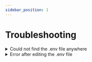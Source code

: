 ```yaml
---
sidebar_position: 1
---
```


# Troubleshooting

<details>
    <summary>Could not find the .env file anywhere</summary>
    <div>
        In many operating systems, the .env file is hidden by default to prevent accidental modifications by users. If you cannot locate the .env file in the application directory, you may need to enable the "Show hidden files" option in your file explorer. Follow these steps to reveal hidden files:
    </div>
    <br/>
    <div>
        <strong>Windows File Explorer:</strong>
        <ol>
            <li>Open File Explorer.</li>
            <li>Click on the "View" tab in the top menu.</li>
            <li>Look for the "Hidden items" checkbox in the "Show/Hide" group. Check this box to display hidden files and folders.</li>
        </ol>
    </div>
    <div>
        <strong>macOS Finder:</strong>
        <ol>
            <li>Open Finder.</li>
            <li>Navigate to the directory where the .env file is located.</li>
            <li>Press "Command + Shift + Period" (⌘ + ⇧ + .) to reveal hidden files. This keyboard shortcut will toggle the visibility of hidden files.</li>
        </ol>
    </div>
    <div>
        <strong>Linux (Ubuntu, Debian, etc.):</strong>
        <ol>
            <li>Open the File Manager.</li>
            <li>Press "Ctrl + H" to toggle the display of hidden files and folders.</li>
            <li>Once you have enabled the "Show hidden files" option, you should be able to find and access the .env file in the application directory.</li>
        </ol>
    </div>
</details>

<details>
    <summary>Error after editing the .env file</summary>
    <div>
        If you encounter an error after editing the .env file, it is likely that you have made a mistake in the file. The most common mistakes are:
    </div>
    <br/>
    <div>
        <ol>
            <li><strong>Adding a space between the variable name</strong></li>
            <ul>
                <li>Mistake: APP_NAME=My App</li>
                <li>Correct: APP_NAME="My App"</li>
            </ul>
            <li><strong>Adding a space between the variable name and the value</strong></li>
            <ul>
                <li>Mistake: APP_NAME = "My App"</li>
                <li>Correct: APP_NAME="My App"</li>
            </ul>
            <li><strong>Uneven or unbalanced quotation marks in values, such as forgetting to close a pair of quotes</strong></li>
            <ul>
                <li>Mistake: APP_NAME="MyApp</li>
                <li>Correct: APP_NAME="My App"</li>
            </ul>
        </ol>
    </div>
</details>
